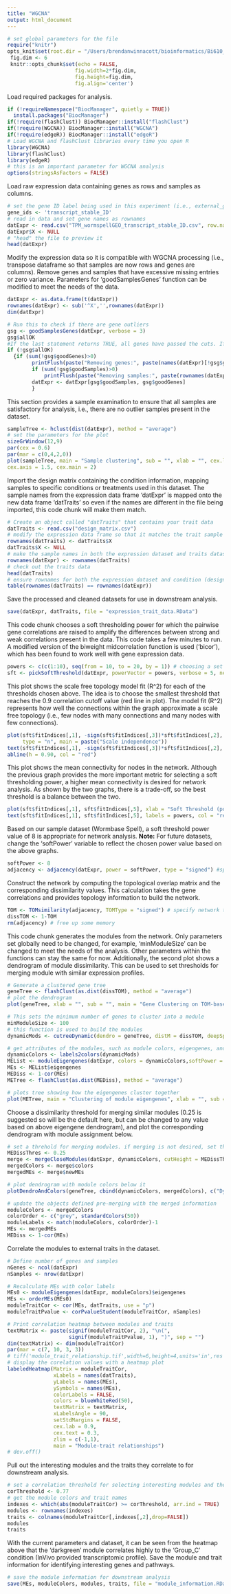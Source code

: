 ```yaml
---
title: "WGCNA"
output: html_document
---
```


```r
# set global parameters for the file
require("knitr")
opts_knit$set(root.dir = "/Users/brendanwinnacott/bioinformatics/Bi610_lab/group-projects-invivo-fall-project/WGCNA/")
 fig.dim <- 6
 knitr::opts_chunk$set(echo = FALSE,
                      fig.width=2*fig.dim,
                      fig.height=fig.dim,
                      fig.align='center')
```

Load required packages for analysis.
```r
if (!requireNamespace("BiocManager", quietly = TRUE))
  install.packages("BiocManager")
if(!require(flashClust)) BiocManager::install("flashClust")
if(!require(WGCNA)) BiocManager::install("WGCNA")
if(!require(edgeR)) BiocManager::install("edgeR")
# Load WGCNA and flashClust libraries every time you open R
library(WGCNA)
library(flashClust)
library(edgeR)
# this is an important parameter for WGCNA analysis
options(stringsAsFactors = FALSE)
```

Load raw expression data containing genes as rows and samples as columns.
```r
# set the gene ID label being used in this experiment (i.e., external_gene_name, wormbase_gene, transcript_stable_ID, etc.)
gene_ids <- 'transcript_stable_ID'
# read in data and set gene names as rownames
datExpr <- read.csv("TPM_wormspellGEO_transcript_stable_ID.csv", row.names = gene_ids)
datExpr$X <- NULL
# "head" the file to preview it
head(datExpr)
```

Modify the expression data so it is compatible with WGCNA processing (i.e., transpose dataframe 
so that samples are now rows and genes are columns). Remove genes and samples that have excessive 
missing entries or zero variance. Parameters for 'goodSamplesGenes' function can be modified to 
meet the needs of the data.
```r
datExpr <- as.data.frame(t(datExpr))
rownames(datExpr) <- sub('^X','',rownames(datExpr))
dim(datExpr)

# Run this to check if there are gene outliers
gsg <- goodSamplesGenes(datExpr, verbose = 3)
gsg$allOK 
#If the last statement returns TRUE, all genes have passed the cuts. If not, we remove the offending genes and samples from the data with the following:
if (!gsg$allOK)
  {if (sum(!gsg$goodGenes)>0)
		printFlush(paste("Removing genes:", paste(names(datExpr)[!gsg$goodGenes], collapse = ", ")));
		if (sum(!gsg$goodSamples)>0)
			printFlush(paste("Removing samples:", paste(rownames(datExpr)[!gsg$goodSamples], collapse = ", ")))
		datExpr <- datExpr[gsg$goodSamples, gsg$goodGenes]
		}
```

This section provides a sample examination to ensure that all samples are satisfactory for analysis, i.e., 
there are no outlier samples present in the dataset.
```r
sampleTree <- hclust(dist(datExpr), method = "average")
# set the parameters for the plot
sizeGrWindow(12,9)
par(cex = 0.6)
par(mar = c(0,4,2,0))
plot(sampleTree, main = "Sample clustering", sub = "", xlab = "", cex.lab = 1.5,
cex.axis = 1.5, cex.main = 2)
```

Import the design matrix containing the condition information, mapping samples to specific conditions 
or treatments used in this dataset. The sample names from the expression data frame 'datExpr' is mapped 
onto the new data frame 'datTraits' so even if the names are different in the file being imported, this 
code chunk will make them match.
```r
# Create an object called "datTraits" that contains your trait data
datTraits <- read.csv("design_matrix.csv")
# modify the expression data frame so that it matches the trait sample names
rownames(datTraits) <- datTraits$X
datTraits$X <- NULL
# make the sample names in both the expression dataset and traits dataset match
rownames(datExpr) <- rownames(datTraits)
# check out the traits data
head(datTraits)
# ensure rownames for both the expression dataset and condition (design) dataset are equal
table(rownames(datTraits) == rownames(datExpr))
```

Save the processed and cleaned datasets for use in downstream analysis.
```r
save(datExpr, datTraits, file = "expression_trait_data.RData")
```

This code chunk chooses a soft thresholding power for which the pairwise gene correlations are raised 
to amplify the differences between strong and weak correlations present in the data. This code takes 
a few minutes to run. A modified version of the biweight midcorrelation function is used ('bicor'), 
which has been found to work well with gene expression data. 
```r
powers <- c(c(1:10), seq(from = 10, to = 20, by = 1)) # choosing a set of soft-thresholding powers
sft <- pickSoftThreshold(datExpr, powerVector = powers, verbose = 5, networkType = "signed") # call network topology analysis function
```

This plot shows the scale free topology model fit (R^2) for each of the thresholds chosen above. The idea 
is to choose the smallest threshold that reaches the 0.9 correlation cutoff value (red line in plot). The 
model fit (R^2) represents how well the connections within the graph approximate a scale free topology (i.e., 
few nodes with many connections and many nodes with few connections).
```r
plot(sft$fitIndices[,1], -sign(sft$fitIndices[,3])*sft$fitIndices[,2], xlab = "Soft Threshold (power)", ylab = "Scale Free Topology Model Fit, signed R^2",
     type = "n", main = paste("Scale independence"))
text(sft$fitIndices[,1], -sign(sft$fitIndices[,3])*sft$fitIndices[,2], labels = powers, col = "red")
abline(h = 0.90, col = "red")
```

This plot shows the mean connectivity for nodes in the network. Although the previous graph provides the 
more important metric for selecting a soft thresholding power, a higher mean connectivity is desired for 
network analysis. As shown by the two graphs, there is a trade-off, so the best threshold is a balance 
between the two.
```r
plot(sft$fitIndices[,1], sft$fitIndices[,5], xlab = "Soft Threshold (power)", ylab = "Mean Connectivity", type = "n", main = paste("Mean connectivity"))
text(sft$fitIndices[,1], sft$fitIndices[,5], labels = powers, col = "red")
```

Based on our sample dataset (Wormbase Spell), a soft threshold power value of 8 is appropriate for network 
analysis. **Note:** For future datasets, change the 'softPower' variable to reflect the chosen power value 
based on the above graphs. 
```r
softPower <- 8
adjacency <- adjacency(datExpr, power = softPower, type = "signed") #specify network type, we care about the direction of change so the 'type' is set to 'signed'; if direction of correlation is not important, set to 'unsigned'
```

Construct the network by computing the topological overlap matrix and the corresponding dissimilarity values. 
This calculation takes the gene correlations and provides topology information to build the network.
```r
TOM <- TOMsimilarity(adjacency, TOMType = "signed") # specify network type; make sure its the same specification as provided in the 'adjacency' function call above
dissTOM <- 1-TOM
rm(adjacency) # free up some memory
```

This code chunk generates the modules from the network. Only parameters set globally need to be changed, for 
example, 'minModuleSize' can be changed to meet the needs of the analysis. Other parameters within the functions 
can stay the same for now. Additionally, the second plot shows a dendrogram of module dissimilarity. This can 
be used to set thresholds for merging module with similar expression profiles. 
```r
# Generate a clustered gene tree
geneTree <- flashClust(as.dist(dissTOM), method = "average")
# plot the dendrogram
plot(geneTree, xlab = "", sub = "", main = "Gene Clustering on TOM-based dissimilarity", labels = FALSE, hang = 0.04)

# This sets the minimum number of genes to cluster into a module
minModuleSize <- 100
# this function is used to build the modules
dynamicMods <- cutreeDynamic(dendro = geneTree, distM = dissTOM, deepSplit = 2, pamRespectsDendro = FALSE, minClusterSize = minModuleSize)

# get attributes of the modules, such as module colors, eigengenes, and module dissimilarity measures used for plotting dendrogram
dynamicColors <- labels2colors(dynamicMods)
MEList <- moduleEigengenes(datExpr, colors = dynamicColors,softPower = softPower)
MEs <- MEList$eigengenes
MEDiss <- 1-cor(MEs)
METree <- flashClust(as.dist(MEDiss), method = "average")

# plots tree showing how the eigengenes cluster together
plot(METree, main = "Clustering of module eigengenes", xlab = "", sub = "")
```

Choose a dissimilarity threshold for merging similar modules (0.25 is suggested so will be the default here, 
but can be changed to any value based on above eigengene dendrogram), and plot the corresponding dendrogram 
with module assignment below. 
```r
# set a threhold for merging modules. if merging is not desired, set the value to 0.0
MEDissThres <- 0.25
merge <- mergeCloseModules(datExpr, dynamicColors, cutHeight = MEDissThres, verbose = 3)
mergedColors <- merge$colors
mergedMEs <- merge$newMEs

# plot dendrogram with module colors below it
plotDendroAndColors(geneTree, cbind(dynamicColors, mergedColors), c("Dynamic Tree Cut", "Merged dynamic"), dendroLabels = FALSE, hang = 0.03, addGuide = TRUE, guideHang = 0.05)

# update the objects defined pre-merging with the merged information
moduleColors <- mergedColors
colorOrder <- c("grey", standardColors(50))
moduleLabels <- match(moduleColors, colorOrder)-1
MEs <- mergedMEs
MEDiss <- 1-cor(MEs)
```

Correlate the modules to external traits in the dataset.
```r
# Define number of genes and samples
nGenes <- ncol(datExpr)
nSamples <- nrow(datExpr)

# Recalculate MEs with color labels
MEs0 <- moduleEigengenes(datExpr, moduleColors)$eigengenes
MEs <- orderMEs(MEs0)
moduleTraitCor <- cor(MEs, datTraits, use = "p")
moduleTraitPvalue <- corPvalueStudent(moduleTraitCor, nSamples)

# Print correlation heatmap between modules and traits
textMatrix <- paste(signif(moduleTraitCor, 2), "\n(", 
                    signif(moduleTraitPvalue, 1), ")", sep = "")
dim(textMatrix) <- dim(moduleTraitCor)
par(mar = c(7, 10, 3, 3))
# tiff('module_trait_relationship.tif',width=6,height=4,units='in',res = 300)
# display the corelation values with a heatmap plot
labeledHeatmap(Matrix = moduleTraitCor, 
               xLabels = names(datTraits), 
               yLabels = names(MEs), 
               ySymbols = names(MEs), 
               colorLabels = FALSE, 
               colors = blueWhiteRed(50), 
               textMatrix = textMatrix, 
               xLabelsAngle = 90,
               setStdMargins = FALSE, 
               cex.lab = 0.9,
               cex.text = 0.3, 
               zlim = c(-1,1), 
               main = "Module-trait relationships")
# dev.off()
```

Pull out the interesting modules and the traits they correlate to for downstream analysis.  
```r
# set a correlation threshold for selecting interesting modules and the traits they highly correlate to
corThreshold <- 0.77
# get the module colors and trait names
indexes <- which(abs(moduleTraitCor) >= corThreshold, arr.ind = TRUE)
modules <- rownames(indexes)
traits <- colnames(moduleTraitCor[,indexes[,2],drop=FALSE])
modules
traits
```

With the current parameters and dataset, it can be seen from the heatmap above that the 'darkgreen' 
module correlates highly to the 'Group_C' condition (InVivo provided transcriptomic profile). Save 
the module and trait information for identifying interesting genes and pathways.
```r
# save the module information for downstream analysis
save(MEs, moduleColors, modules, traits, file = "module_information.RData")
```